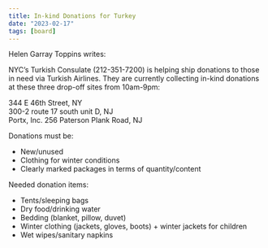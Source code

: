 ```yaml
---
title: In-kind Donations for Turkey
date: "2023-02-17"
tags: [board]
---
```


Helen Garray Toppins writes:

NYC’s Turkish Consulate (212-351-7200) is helping ship donations to those in need via Turkish Airlines. They are currently collecting in-kind donations at these three drop-off sites from 10am-9pm:

344 E 46th Street, NY<br/>
300-2 route 17 south unit D, NJ<br/>
Portx, Inc. 256 Paterson Plank Road, NJ<br/>

Donations must be:

- New/unused
- Clothing for winter conditions
- Clearly marked packages in terms of quantity/content

Needed donation items:

- Tents/sleeping bags
- Dry food/drinking water
- Bedding (blanket, pillow, duvet)
- Winter clothing (jackets, gloves, boots) + winter jackets for children
- Wet wipes/sanitary napkins
